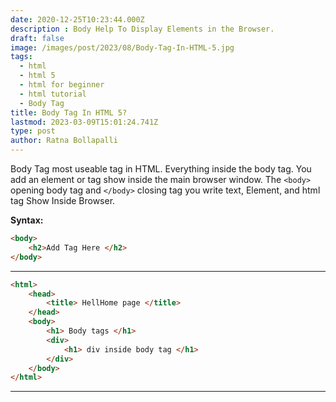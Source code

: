 ```yaml
---
date: 2020-12-25T10:23:44.000Z
description : Body Help To Display Elements in the Browser.
draft: false
image: /images/post/2023/08/Body-Tag-In-HTML-5.jpg
tags:
  - html
  - html 5
  - html for beginner
  - html tutorial
  - Body Tag
title: Body Tag In HTML 5?
lastmod: 2023-03-09T15:01:24.741Z
type: post
author: Ratna Bollapalli
---
```


Body Tag most useable tag in HTML. Everything inside the body tag. You add an element or tag show inside the main browser window. The `<body>` opening body tag and `</body>` closing tag you write text, Element, and html tag Show Inside Browser.

**Syntax:**

```html
<body> 
	<h2>Add Tag Here </h2> 
</body>
```

---

```html
<html>
	<head>
		<title> HellHome page </title>
	</head>
    <body>
		<h1> Body tags </h1>
        <div> 
        	<h1> div inside body tag </h1>
        </div>
    </body>
</html>
```

---
